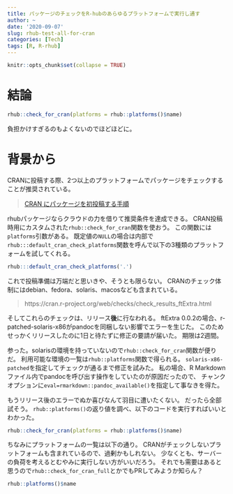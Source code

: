 ```yaml
---
title: パッケージのチェックをR-hubのあらゆるプラットフォームで実行し通す
author: ~
date: '2020-09-07'
slug: rhub-test-all-for-cran
categories: [Tech]
tags: [R, R-rhub]
---
```


```r
knitr::opts_chunk$set(collapse = TRUE)
```


# 結論

```r
rhub::check_for_cran(platforms = rhub::platforms()$name)
```

負担かけすぎるのもよくないのでほどほどに。

# 背景から

CRANに投稿する際、2つ以上のプラットフォームでパッケージをチェックすることが推奨されている。

> [CRAN にパッケージを初投稿する手順](https://blog.atusy.net/2019/06/28/cran-submission/)

rhubパッケージならクラウドの力を借りて推奨条件を達成できる。
CRAN投稿時用にカスタムされた`rhub::check_for_cran`関数を使おう。
この関数には`platforms`引数がある。
既定値の`NULL`の場合は内部で`rhub:::default_cran_check_platforms`関数を呼んで以下の3種類のプラットフォームを試してくれる。

```r
rhub:::default_cran_check_platforms('.')
```

これで投稿準備は万端だと思いきや、そうとも限らない。
CRANのチェック体制にはdebian、fedora、solaris、macosなども含まれている。

> https://cran.r-project.org/web/checks/check_results_ftExtra.html

そしてこれらのチェックは、リリース**後**に行なわれる。
ftExtra 0.0.2の場合、r-patched-solaris-x86がpandocを同梱しない影響でエラーを生じた。
このためせっかくリリースしたのに1日と待たずに修正の要請が届いた。
期限は2週間。

参った。solarisの環境を持っていないので`rhub::check_for_cran`関数が便りだ。
利用可能な環境の一覧は`rhub::platforms`関数で得られる。
`solaris-x86-patched`を指定してチェックが通るまで修正を試みた。
私の場合、R Markdownファイル内でpandocを呼び出す操作をしていたのが原因だったので、
チャンクオプションに`eval=rmarkdown::pandoc_available()`を指定して事なきを得た。

もうリリース後のエラーでぬか喜びなんて羽目に遭いたくない。
だったら全部試そう。
`rhub::platforms()`の返り値を調べ、以下のコードを実行すればいいとわかった。

```r
rhub::check_for_cran(platforms = rhub::platforms()$name)
```

ちなみにプラットフォームの一覧は以下の通り。
CRANがチェックしないプラットフォームも含まれているので、過剰かもしれない。
少なくとも、サーバーの負荷を考えるとむやみに実行しない方がいいだろう。
それでも需要はあると思うので`rhub::check_for_cran_full`とかでもPRしてみようか知らん？

```r
rhub::platforms()$name
```
